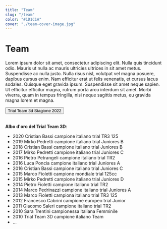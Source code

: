 ```yaml
---
title: "Team"
slug: "/team"
color: "#1D1C1A"
cover: "./team-cover-image.jpg"
---
```



# Team

Lorem ipsum dolor sit amet, consectetur adipiscing elit. Nulla quis tincidunt odio. Mauris ut nulla ac mauris ultricies ultrices in sit amet metus. Suspendisse ac nulla justo. Nulla risus nisl, volutpat vel magna posuere, dapibus cursus enim. Nam efficitur erat ut felis venenatis, et cursus lacus sodales. Quisque eget gravida ipsum. Suspendisse sit amet neque sapien. Ut efficitur efficitur magna, rutrum porta arcu interdum sit amet. Morbi viverra, quam in tempus fringilla, nisi neque sagittis metus, eu gravida magna lorem et magna.


<div class="container">
    <div class="row">
        <div class="col-sm-3"></div>
        <div class="col-sm-6">
            <Button variant="success" size="lg" href="https://trialteam3d.gatsbyjs.io/projects">Trial Team 3d Stagione 2022</Button>
        </div>
        <div class="col-sm-3"></div>
  </div>
</div>

<br/>

**Albo d'oro del Trial Team 3D**:
- 2020 Cristian Bassi campione italiano trial TR3 125
- 2019 Mirko Pedretti campione italiano trial Juniores B
- 2018 Cristian Bassi campione italiano trial Juniores B
- 2017 Mirko Pedretti campione italiano trial Juniores C
- 2016 Pietro Petrangeli campione italiano trial TR2
- 2016 Luca Poncia campione italiano trial Juniores A
- 2016 Cristian Bassi campione italiano trial Juniores C
- 2015 Marco Fioletti campione mondiale trial 125cc
- 2015 Mirko Pedretti campione italiano trial Juniores D
- 2014 Pietro Fioletti campione italiano trial TR2
- 2014 Marco Pedrinazzi campione italiano trial Juniores A
- 2013 Marco Fioletti campiona italiano trial TR3 125
- 2012 Francesco Cabrini campione europeo trial Junior
- 2011 Giacomo Saleri campione italiano trial TR2
- 2010 Sara Trentini campionessa italiana Femminile
- 2010 Trial Team 3D campione italiano Team
- ...








